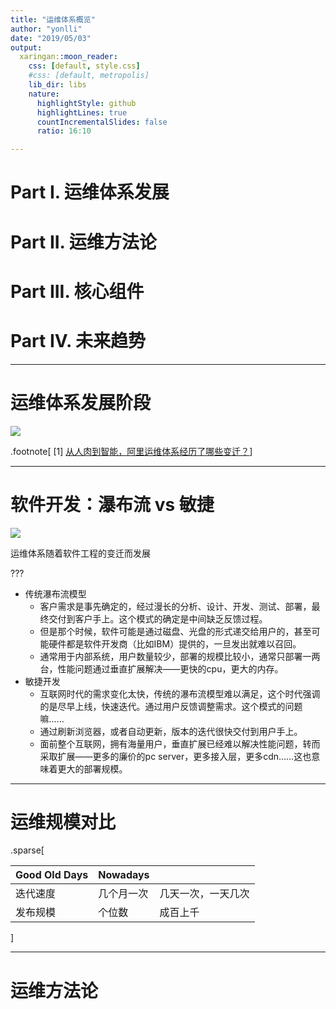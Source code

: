 ```yaml
---
title: "运维体系概览"
author: "yonlli"
date: "2019/05/03"
output:
  xaringan::moon_reader:
    css: [default, style.css]
    #css: [default, metropolis]
    lib_dir: libs
    nature:
      highlightStyle: github
      highlightLines: true
      countIncrementalSlides: false
      ratio: 16:10

---
```


# Part I. 运维体系发展

# Part II. 运维方法论

# Part III. 核心组件

# Part IV. 未来趋势

---

# 运维体系发展阶段

<div style="width: auto; height: auto;max-height: 75%">

![](http://techforum-img.cn-hangzhou.oss-pub.aliyun-inc.com/1536653470933/2.jpg)

</div>

.footnote[
[1] [从人肉到智能，阿里运维体系经历了哪些变迁？](https://102.alibaba.com/detail?id=184)
]

---

# 软件开发：瀑布流 vs 敏捷

![](https://thecitybase.com/wp-content/uploads/2018/09/agilewaterfall2.jpg)

运维体系随着软件工程的变迁而发展

???

- 传统瀑布流模型
  - 客户需求是事先确定的，经过漫长的分析、设计、开发、测试、部署，最终交付到客户手上。这个模式的确定是中间缺乏反馈过程。
  - 但是那个时候，软件可能是通过磁盘、光盘的形式递交给用户的，甚至可能硬件都是软件开发商（比如IBM）提供的，一旦发出就难以召回。
  - 通常用于内部系统，用户数量较少，部署的规模比较小，通常只部署一两台，性能问题通过垂直扩展解决——更快的cpu，更大的内存。
  
- 敏捷开发
  - 互联网时代的需求变化太快，传统的瀑布流模型难以满足，这个时代强调的是尽早上线，快速迭代。通过用户反馈调整需求。这个模式的问题嘛……
  - 通过刷新浏览器，或者自动更新，版本的迭代很快交付到用户手上。
  - 面前整个互联网，拥有海量用户，垂直扩展已经难以解决性能问题，转而采取扩展——更多的廉价的pc server，更多接入层，更多cdn……这也意味着更大的部署规模。

---

# 运维规模对比


.sparse[

 |        Good Old Days | Nowadays
---------|--------------|--
迭代速度 | 几个月一次   |几天一次，一天几次
发布规模 |个位数        |成百上千

]

---

# 运维方法论



